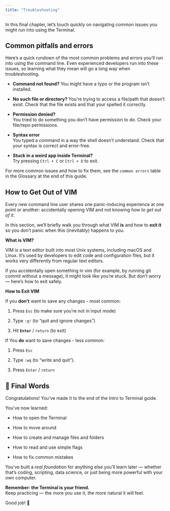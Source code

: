 ```yaml
---
title: "Troubleshooting"
---
```


In this final chapter, let's touch quickly on navigating common issues you might run into using the Terminal. 

## Common pitfalls and errors

Here's a quick rundown of the most common problems and errors you'll run into using the command line. Even experienced developers run into these issues, so learning what they mean will go a long way when troubleshooting.

-   **Command not found?**
    You might have a typo or the program isn’t installed.
    
-   **No such file or directory?**
    You're trying to access a file/path that doesn't exist. Check that the file exists and that your spelled it correctly. 

-   **Permission denied?**\
    You tried to do something you don't have permission to do. Check your file/repo permissions. 
    
-   **Syntax error**               
    You typed a command in a way the shell doesn't understand. Check that your syntax is correct and error-free.

-   **Stuck in a weird app inside Terminal?**\
    Try pressing `Ctrl + C` or `Ctrl + D` to exit.

For more common issues and how to fix them, see the `common errors` table in the Glossary at the end of this guide.

## How to Get Out of VIM

Every new command line user shares one panic-inducing experience at one point or another: accidentally opening VIM and not knowing *how to get out of it*. 

In this section, we'll briefly walk you through what VIM **is** and how to **exit it** so you don't panic when this (inevitably) happens to you.

**What is VIM?**


VIM is a text editor built into most Unix systems, including macOS and Linux. It's used by developers to edit code and configuration files, but it works very differently from regular text editors.

If you accidentally open something in vim (for example, by running git commit without a message), it might look like you're stuck. But don’t worry — here’s how to exit safely.

**How to Exit VIM**

If you **don’t** want to save any changes - most common:

1.  Press `Esc` (to make sure you're not in input mode)

2.  Type `:q!` (to "quit and ignore changes")

3.  Hit **`Enter`** / `return` (to exit)

If You **do** want to save changes - less common:

1.  Press `Esc`

2.  Type `:wq` (to "write and quit").

3.  Press `Enter` / `return`

## 🎉 Final Words

Congratulations! You've made it to the end of the Intro to Terminal guide. 

You’ve now learned:

-   How to open the Terminal

-   How to move around

-   How to create and manage files and folders

-   How to read and use simple flags

-   How to fix common mistakes

You’ve built a *real foundation* for anything else you’ll learn later — whether that’s coding, scripting, data science, or just being more powerful with your own computer.

**Remember: the Terminal is your friend.**\
Keep practicing — the more you use it, the more natural it will feel.

Good job! 🚀
